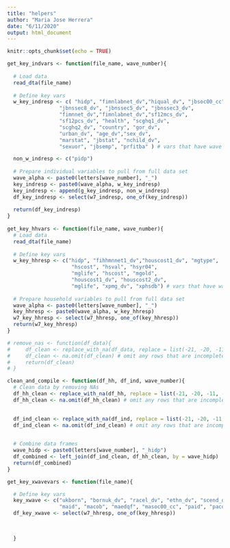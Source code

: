 ```yaml
---
title: "helpers"
author: "Maria Jose Herrera"
date: "6/11/2020"
output: html_document
---
```


```r
knitr::opts_chunk$set(echo = TRUE)
```

```r
get_key_indvars <- function(file_name, wave_number){
  
  # Load data
  read_dta(file_name)
  
  # Define key vars
  w_key_indresp <- c( "hidp", "fimnlabnet_dv","hiqual_dv", "jbsoc00_cc",
                 "jbnssec8_dv", "jbnssec5_dv", "jbnssec3_dv",
                 "fimnnet_dv","fimnlabnet_dv","sf12mcs_dv",
                 "sf12pcs_dv", "health", "scghq1_dv",
                 "scghq2_dv", "country", "gor_dv",
                 "urban_dv", "age_dv","sex_dv",
                 "marstat", "jbstat", "nchild_dv",
                 "sexuor", "jbsemp", "prfitba" ) # vars that have wave prefix

  non_w_indresp <- c("pidp")
  
  # Prepare individual variables to pull from full data set
  wave_alpha <- paste0(letters[wave_number], "_")
  key_indresp <- paste0(wave_alpha, w_key_indresp) 
  key_indresp <- append(g_key_indresp, non_w_indresp)
  df_key_indresp <- select(w7_indresp, one_of(key_indresp))
  
  return(df_key_indresp)
}
  
get_key_hhvars <- function(file_name, wave_number){
  # Load data
  read_dta(file_name)
  
  # Define key vars
  w_key_hhresp <- c("hidp", "fihhmnnet1_dv","houscost1_dv", "mgtype",
                     "hscost", "hsval", "hsyr04",
                     "mglife", "hscost", "mgold",
                     "houscost1_dv", "houscost2_dv",
                     "mglife", "xpmg_dv", "xphsdb") # vars that have wave prefix
  
  # Prepare household variables to pull from full data set
  wave_alpha <- paste0(letters[wave_number], "_")
  key_hhresp <- paste0(wave_alpha, w_key_hhresp)
  w7_key_hhresp <- select(w7_hhresp, one_of(key_hhresp))
  return(w7_key_hhresp)
}

# remove_nas <- function(df_data){
#     df_clean <- replace_with_na(df_data, replace = list(-21, -20, -11, -10, -9, -8, -7, -2, -1)) # replace "missing values" with NAs
#     df_clean <- na.omit(df_clean) # omit any rows that are incomplete observations
#     return(df_clean)
# }

clean_and_compile <- function(df_hh, df_ind, wave_number){
  # Clean data by removing NAs
  df_hh_clean <- replace_with_na(df_hh, replace = list(-21, -20, -11, -10, -9, -8, -7, -2, -1)) # replace "missing values" with NAs
  df_hh_clean <- na.omit(df_hh_clean) # omit any rows that are incomplete observations

  
  df_ind_clean <- replace_with_na(df_ind, replace = list(-21, -20, -11, -10, -9, -8, -7, -2, -1)) # replace "missing values" with NAs
  df_ind_clean <- na.omit(df_ind_clean) # omit any rows that are incomplete observations

    
  # Combine data frames
  wave_hidp <- paste0(letters[wave_number], "_hidp")
  df_combined <- left_join(df_ind_clean, df_hh_clean, by = wave_hidp)
  return(df_combined)
}

get_key_xwavevars <- function(file_name){

  # Define key vars
  key_xwave <- c("ukborn", "bornuk_dv", "racel_dv", "ethn_dv", "scend_dv", "j1soc00_cc",
                 "maid", "macob", "maedqf", "masoc00_cc", "paid", "pacob", "paedqf", "pasoc00_cc")
  df_key_xwave <- select(w7_hhresp, one_of(key_hhresp))

  
  
  }
  


```

